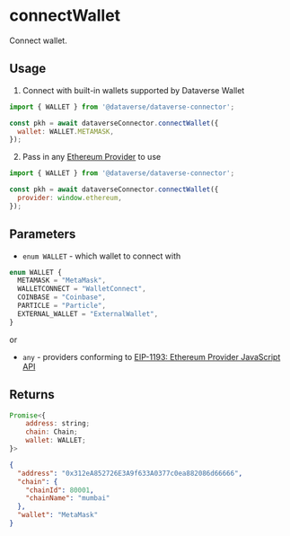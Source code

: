 # connectWallet

Connect wallet.

## Usage

1. Connect with built-in wallets supported by Dataverse Wallet

```js
import { WALLET } from '@dataverse/dataverse-connector';

const pkh = await dataverseConnector.connectWallet({
  wallet: WALLET.METAMASK,
});
```

2. Pass in any [Ethereum Provider](https://eips.ethereum.org/EIPS/eip-1193) to use

```js
import { WALLET } from '@dataverse/dataverse-connector';

const pkh = await dataverseConnector.connectWallet({
  provider: window.ethereum,
});
```

## Parameters

- `enum WALLET` - which wallet to connect with

```js
enum WALLET {
  METAMASK = "MetaMask",
  WALLETCONNECT = "WalletConnect",
  COINBASE = "Coinbase",
  PARTICLE = "Particle",
  EXTERNAL_WALLET = "ExternalWallet",
}
```

or

- `any` - providers conforming to [EIP-1193: Ethereum Provider JavaScript API](https://eips.ethereum.org/EIPS/eip-1193)

## Returns

```js
Promise<{
    address: string;
    chain: Chain;
    wallet: WALLET;
}>
```

```json
{
  "address": "0x312eA852726E3A9f633A0377c0ea882086d66666",
  "chain": {
    "chainId": 80001,
    "chainName": "mumbai"
  },
  "wallet": "MetaMask"
}
```
